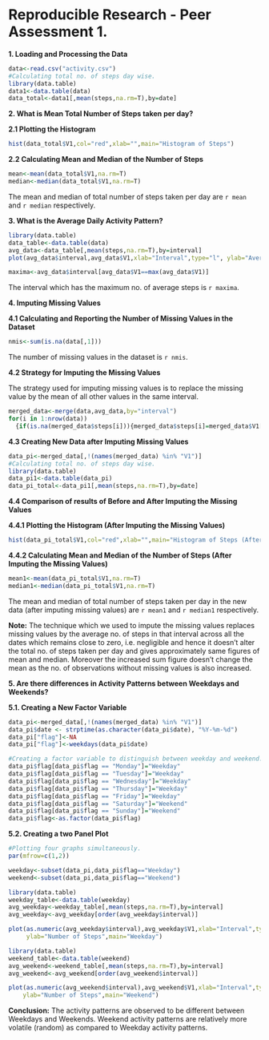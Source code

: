 Reproducible Research - Peer Assessment 1.
========================================================

**1. Loading and Processing the Data**

```r
data<-read.csv("activity.csv")
#Calculating total no. of steps day wise.
library(data.table)
data1<-data.table(data)
data_total<-data1[,mean(steps,na.rm=T),by=date]
```

**2. What is Mean Total Number of Steps taken per day?**

**2.1 Plotting the Histogram**

```r
hist(data_total$V1,col="red",xlab="",main="Histogram of Steps")
```

**2.2 Calculating Mean and Median of the Number of Steps**

```r
mean<-mean(data_total$V1,na.rm=T)
median<-median(data_total$V1,na.rm=T)

```
The mean and median of total number of steps taken per day are `r mean` and `r median` respectively.

**3. What is the Average Daily Activity Pattern?**


```r
library(data.table)
data_table<-data.table(data)
avg_data<-data_table[,mean(steps,na.rm=T),by=interval]
plot(avg_data$interval,avg_data$V1,xlab="Interval",type="l", ylab="Average Steps",main="Time Series Plot of Interval vs Average Number of Steps Taken")
```

```r
maxima<-avg_data$interval[avg_data$V1==max(avg_data$V1)]
```

The interval which has the maximum no. of average steps is `r maxima`.

**4. Imputing Missing Values**

**4.1 Calculating and Reporting the Number of Missing Values in the Dataset**


```r
nmis<-sum(is.na(data[,1]))
```

The number of missing values in the dataset is `r nmis`.

**4.2 Strategy for Imputing the Missing Values** 

The strategy used for imputing missing values is to replace the missing value by the mean of all other values in the same interval.

```r
merged_data<-merge(data,avg_data,by="interval")
for(i in 1:nrow(data))
  {if(is.na(merged_data$steps[i])){merged_data$steps[i]=merged_data$V1[i]}}
```
**4.3 Creating New Data after Imputing Missing Values**

```r
data_pi<-merged_data[,!(names(merged_data) %in% "V1")]
#Calculating total no. of steps day wise.
library(data.table)
data_pi1<-data.table(data_pi)
data_pi_total<-data_pi1[,mean(steps,na.rm=T),by=date]
```

**4.4 Comparison of results of Before and After Imputing the Missing Values**

**4.4.1 Plotting the Histogram (After Imputing the Missing Values)**

```r
hist(data_pi_total$V1,col="red",xlab="",main="Histogram of Steps (After Imputing Missing Values)")
```

**4.4.2 Calculating Mean and Median of the Number of Steps (After Imputing the Missing Values)**

```r
mean1<-mean(data_pi_total$V1,na.rm=T)
median1<-median(data_pi_total$V1,na.rm=T)

```
The mean and median of total number of steps taken per day in the new data (after imputing missing values) are `r mean1` and `r median1` respectively.

**Note:** The technique which we used to impute the missing values replaces missing values by the average no. of steps in that interval across all the dates which remains close to zero, i.e. negligible and hence it doesn't alter the total no. of steps taken per day and gives approximately same figures of mean and median. Moreover the increased sum figure doesn't change the mean as the no. of observations without missing values is also increased.

**5. Are there differences in Activity Patterns between Weekdays and Weekends?**

**5.1. Creating a New Factor Variable**
```r
data_pi<-merged_data[,!(names(merged_data) %in% "V1")]
data_pi$date <- strptime(as.character(data_pi$date), "%Y-%m-%d")
data_pi["flag"]<-NA
data_pi["flag"]<-weekdays(data_pi$date)

#Creating a factor variable to distinguish between weekday and weekend.
data_pi$flag[data_pi$flag == "Monday"]="Weekday"
data_pi$flag[data_pi$flag == "Tuesday"]="Weekday"
data_pi$flag[data_pi$flag == "Wednesday"]="Weekday"
data_pi$flag[data_pi$flag == "Thursday"]="Weekday"
data_pi$flag[data_pi$flag == "Friday"]="Weekday"
data_pi$flag[data_pi$flag == "Saturday"]="Weekend"
data_pi$flag[data_pi$flag == "Sunday"]="Weekend"
data_pi$flag<-as.factor(data_pi$flag)
```

**5.2. Creating a two Panel Plot**
```r

#Plotting four graphs simultaneously.
par(mfrow=c(1,2))

weekday<-subset(data_pi,data_pi$flag=="Weekday")
weekend<-subset(data_pi,data_pi$flag=="Weekend")

library(data.table)
weekday_table<-data.table(weekday)
avg_weekday<-weekday_table[,mean(steps,na.rm=T),by=interval]
avg_weekday<-avg_weekday[order(avg_weekday$interval)]

plot(as.numeric(avg_weekday$interval),avg_weekday$V1,xlab="Interval",type="l", 
     ylab="Number of Steps",main="Weekday")

library(data.table)
weekend_table<-data.table(weekend)
avg_weekend<-weekend_table[,mean(steps,na.rm=T),by=interval]
avg_weekend<-avg_weekend[order(avg_weekend$interval)]

plot(as.numeric(avg_weekend$interval),avg_weekend$V1,xlab="Interval",type="l", 
    ylab="Number of Steps",main="Weekend")
```
**Conclusion:** The activity patterns are observed to be different between Weekdays and Weekends. Weekend activity patterns are relatively more volatile (random) as compared to Weekday activity patterns.

